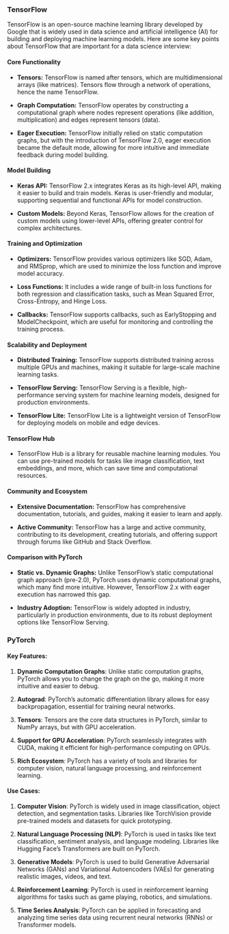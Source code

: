 ### TensorFlow 

TensorFlow is an open-source machine learning library developed by Google that is widely used in data science and artificial intelligence (AI) for building and deploying machine learning models. Here are some key points about TensorFlow that are important for a data science interview:

#### Core Functionality
   
   - **Tensors:** TensorFlow is named after tensors, which are multidimensional arrays (like matrices). Tensors flow through a network of operations, hence the name TensorFlow.
   
   - **Graph Computation:** TensorFlow operates by constructing a computational graph where nodes represent operations (like addition, multiplication) and edges represent tensors (data).
   
   - **Eager Execution:** TensorFlow initially relied on static computation graphs, but with the introduction of TensorFlow 2.0, eager execution became the default mode, allowing for more intuitive and immediate feedback during model building.

#### Model Building

   - **Keras API:** TensorFlow 2.x integrates Keras as its high-level API, making it easier to build and train models. Keras is user-friendly and modular, supporting sequential and functional APIs for model construction.

   - **Custom Models:** Beyond Keras, TensorFlow allows for the creation of custom models using lower-level APIs, offering greater control for complex architectures.

#### Training and Optimization

   - **Optimizers:** TensorFlow provides various optimizers like SGD, Adam, and RMSprop, which are used to minimize the loss function and improve model accuracy.

   - **Loss Functions:** It includes a wide range of built-in loss functions for both regression and classification tasks, such as Mean Squared Error, Cross-Entropy, and Hinge Loss.

   - **Callbacks:** TensorFlow supports callbacks, such as EarlyStopping and ModelCheckpoint, which are useful for monitoring and controlling the training process.

#### Scalability and Deployment

   - **Distributed Training:** TensorFlow supports distributed training across multiple GPUs and machines, making it suitable for large-scale machine learning tasks.

   - **TensorFlow Serving:** TensorFlow Serving is a flexible, high-performance serving system for machine learning models, designed for production environments.

   - **TensorFlow Lite:** TensorFlow Lite is a lightweight version of TensorFlow for deploying models on mobile and edge devices.

#### TensorFlow Hub

   - TensorFlow Hub is a library for reusable machine learning modules. You can use pre-trained models for tasks like image classification, text embeddings, and more, which can save time and computational resources.

#### Community and Ecosystem

   - **Extensive Documentation:** TensorFlow has comprehensive documentation, tutorials, and guides, making it easier to learn and apply.

   - **Active Community:** TensorFlow has a large and active community, contributing to its development, creating tutorials, and offering support through forums like GitHub and Stack Overflow.

#### Comparison with PyTorch

   - **Static vs. Dynamic Graphs:** Unlike TensorFlow’s static computational graph approach (pre-2.0), PyTorch uses dynamic computational graphs, which many find more intuitive. However, TensorFlow 2.x with eager execution has narrowed this gap.

   - **Industry Adoption:** TensorFlow is widely adopted in industry, particularly in production environments, due to its robust deployment options like TensorFlow Serving.


### PyTorch

#### Key Features:

1. **Dynamic Computation Graphs**: Unlike static computation graphs, PyTorch allows you to change the graph on the go, making it more intuitive and easier to debug.

2. **Autograd**: PyTorch’s automatic differentiation library allows for easy backpropagation, essential for training neural networks.

3. **Tensors**: Tensors are the core data structures in PyTorch, similar to NumPy arrays, but with GPU acceleration.

4. **Support for GPU Acceleration**: PyTorch seamlessly integrates with CUDA, making it efficient for high-performance computing on GPUs.

5. **Rich Ecosystem**: PyTorch has a variety of tools and libraries for computer vision, natural language processing, and reinforcement learning.

#### Use Cases:

1. **Computer Vision**: PyTorch is widely used in image classification, object detection, and segmentation tasks. Libraries like TorchVision provide pre-trained models and datasets for quick prototyping.

2. **Natural Language Processing (NLP)**: PyTorch is used in tasks like text classification, sentiment analysis, and language modeling. Libraries like Hugging Face’s Transformers are built on PyTorch.

3. **Generative Models**: PyTorch is used to build Generative Adversarial Networks (GANs) and Variational Autoencoders (VAEs) for generating realistic images, videos, and text.

4. **Reinforcement Learning**: PyTorch is used in reinforcement learning algorithms for tasks such as game playing, robotics, and simulations.

5. **Time Series Analysis**: PyTorch can be applied in forecasting and analyzing time series data using recurrent neural networks (RNNs) or Transformer models.








